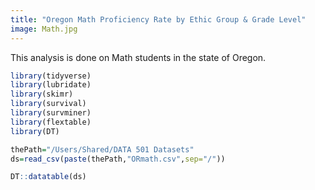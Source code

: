 ```yaml
---
title: "Oregon Math Proficiency Rate by Ethic Group & Grade Level"
image: Math.jpg
---
```


This analysis is done on Math students in the state of Oregon.

```r
library(tidyverse)
library(lubridate)
library(skimr)
library(survival)
library(survminer)
library(flextable)
library(DT)
```

```r
thePath="/Users/Shared/DATA 501 Datasets"
ds=read_csv(paste(thePath,"ORmath.csv",sep="/"))

DT::datatable(ds)
```


<style>
nav {
  background: url("https://www.shutterstock.com/shutterstock/videos/1022800384/preview/stock-footage-the-camera-flies-to-the-formulas-dolly-zoom-camera-fly-through-matrix-made-up-of-math-formulas-and.mp4") no-repeat top center fixed;
  background-size: cover;
  height: 50vh;
  width: 100%;
}
</style>